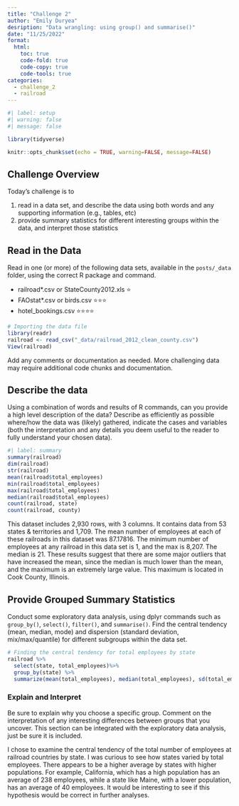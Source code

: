 ```yaml
---
title: "Challenge 2"
author: "Emily Duryea"
desription: "Data wrangling: using group() and summarise()"
date: "11/25/2022"
format:
  html:
    toc: true
    code-fold: true
    code-copy: true
    code-tools: true
categories:
  - challenge_2
  - railroad
---
```


```r
#| label: setup
#| warning: false
#| message: false

library(tidyverse)

knitr::opts_chunk$set(echo = TRUE, warning=FALSE, message=FALSE)
```

## Challenge Overview

Today's challenge is to

1)  read in a data set, and describe the data using both words and any supporting information (e.g., tables, etc)
2)  provide summary statistics for different interesting groups within the data, and interpret those statistics

## Read in the Data

Read in one (or more) of the following data sets, available in the `posts/_data` folder, using the correct R package and command.

-   railroad\*.csv or StateCounty2012.xls ⭐
-   FAOstat\*.csv or birds.csv ⭐⭐⭐
-   hotel_bookings.csv ⭐⭐⭐⭐

```r
# Importing the data file
library(readr)
railroad <- read_csv("_data/railroad_2012_clean_county.csv")
View(railroad)
```

Add any comments or documentation as needed. More challenging data may require additional code chunks and documentation.

## Describe the data

Using a combination of words and results of R commands, can you provide a high level description of the data? Describe as efficiently as possible where/how the data was (likely) gathered, indicate the cases and variables (both the interpretation and any details you deem useful to the reader to fully understand your chosen data).

```r
#| label: summary
summary(railroad)
dim(railroad)
str(railroad)
mean(railroad$total_employees)
min(railroad$total_employees)
max(railroad$total_employees)
median(railroad$total_employees)
count(railroad, state)
count(railroad, county)
```

This dataset includes 2,930 rows, with 3 columns. It contains data from 53 states & territories and 1,709. The mean number of employees at each of these railroads in this dataset was 87.17816. The minimum number of employees at any railroad in this data set is 1, and the max is 8,207. The median is 21. These results suggest that there are some major outliers that have increased the mean, since the median is much lower than the mean, and the maximum is an extremely large value. This maximum is located in Cook County, Illinois. 

## Provide Grouped Summary Statistics

Conduct some exploratory data analysis, using dplyr commands such as `group_by()`, `select()`, `filter()`, and `summarise()`. Find the central tendency (mean, median, mode) and dispersion (standard deviation, mix/max/quantile) for different subgroups within the data set.

```r
# Finding the central tendency for total employees by state
railroad %>%
  select(state, total_employees)%>%
  group_by(state) %>%
  summarize(mean(total_employees), median(total_employees), sd(total_employees))
```

### Explain and Interpret

Be sure to explain why you choose a specific group. Comment on the interpretation of any interesting differences between groups that you uncover. This section can be integrated with the exploratory data analysis, just be sure it is included.

I chose to examine the central tendency of the total number of employees at railroad countries by state. I was curious to see how states varied by total employees. There appears to be a higher average by states with higher populations. For example, California, which has a high population has an average of 238 employees, while a state like Maine, with a lower population, has an average of 40 employees. It would be interesting to see if this hypothesis would be correct in further analyses. 